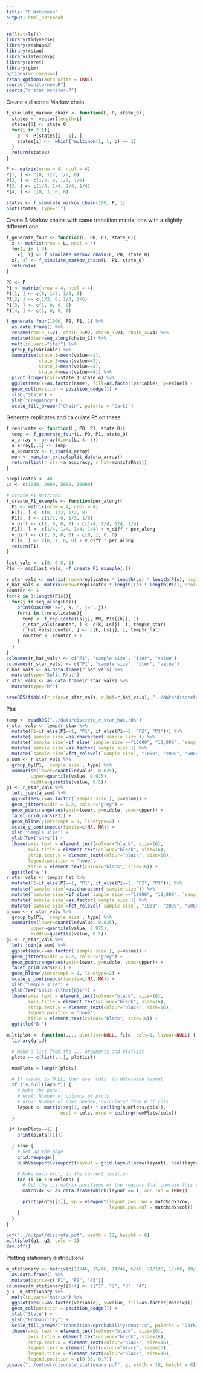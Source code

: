```yaml
---
title: "R Notebook"
output: html_notebook
---
```


```r
rm(list=ls())
library(tidyverse)
library(reshape2)
library(rstan)
library(latex2exp)
library(caret)
library(gbm)
options(mc.cores=4)
rstan_options(auto_write = TRUE)
source("monitornew.R")
source("r_star_monitor.R")
```

Create a discrete Markov chain
```r
f_simulate_markov_chain <- function(L, P, state_0){
  states <- vector(length=L)
  states[1] <- state_0
  for(i in 2:L){
    p  <- P[states[i - 1], ]
    states[i] <-  which(rmultinom(1, 1, p) == 1)
  }
  return(states)
}

P <- matrix(nrow = 4, ncol = 4)
P[1, ] <- c(0, 1/2, 1/2, 0)
P[2, ] <- c(1/2, 0, 1/3, 1/6)
P[3, ] <- c(1/4, 1/4, 1/4, 1/4)
P[4, ] <- c(0, 1, 0, 0)
 
states <- f_simulate_markov_chain(100, P, 1)
plot(states, type="l")
```

Create 3 Markov chains with same transition matrix; one with a slightly different one
```r
f_generate_four <- function(L, P0, P1, state_0){
  x <- matrix(nrow = L, ncol = 4)
  for(i in 1:3)
    x[, i] <- f_simulate_markov_chain(L, P0, state_0)
  x[, 4] <- f_simulate_markov_chain(L, P1, state_0)
  return(x)
}

P0 <- P
P1 <- matrix(nrow = 4, ncol = 4)
P1[1, ] <- c(0, 1/2, 1/2, 0)
P1[2, ] <- c(1/2, 0, 1/3, 1/6)
P1[3, ] <- c(1, 0, 0, 0)
P1[4, ] <- c(1, 0, 0, 0)

f_generate_four(1000, P0, P1, 1) %>% 
  as.data.frame() %>% 
  rename(chain_1=V1, chain_2=V2, chain_3=V3, chain_4=V4) %>% 
  mutate(iter=seq_along(chain_1)) %>% 
  melt(id.vars="iter") %>% 
  group_by(variable) %>% 
  summarise(state_1=mean(value==1),
            state_2=mean(value==2),
            state_3=mean(value==3),
            state_4=mean(value==4)) %>% 
  pivot_longer(cols=state_1:state_4) %>% 
  ggplot(aes(x=as.factor(name), fill=as.factor(variable), y=value)) +
  geom_col(position = position_dodge()) +
  xlab("State") +
  ylab("Frequency") +
  scale_fill_brewer("Chain", palette = "Dark2")
```

Generate replicates and calculate R* on these
```r
f_replicate <- function(L, P0, P1, state_0){
  temp <- f_generate_four(L, P0, P1, state_0)
  a_array <- array(dim=c(L, 4, 1))
  a_array[,,1] <- temp
  a_accuracy <- r_star(a_array)
  mon <- monitor_extra(split_data(a_array))
  return(list(r_star=a_accuracy, r_hat=mon$zfsRhat))
}

nreplicates <- 40
Ls <- c(1000, 2000, 5000, 10000)

# create P1 matrices
f_create_P1_example <- function(per_along){
  P1 <- matrix(nrow = 4, ncol = 4)
  P1[1, ] <- c(0, 1/2, 1/2, 0)
  P1[2, ] <- c(1/2, 0, 1/3, 1/6)
  v_diff <- c(1, 0, 0, 0) - c(1/4, 1/4, 1/4, 1/4)
  P1[3, ] <- c(1/4, 1/4, 1/4, 1/4) + v_diff * per_along
  v_diff <- c(1, 0, 0, 0) - c(0, 1, 0, 0)
  P1[4, ] <- c(0, 1, 0, 0) + v_diff * per_along
  return(P1)
}

last_vals <- c(0, 0.5, 1)
P1s <- map(last_vals, ~f_create_P1_example(.))

r_star_vals <- matrix(nrow=nreplicates * length(Ls) * length(P1s), ncol=4)
r_hat_vals <- matrix(nrow=nreplicates * length(Ls) * length(P1s), ncol=4)
counter <- 1
for(k in 1:length(P1s)){
  for(j in seq_along(Ls)){
    print(paste0("k=", k, ", j=", j))
    for(i in 1:nreplicates){
      temp <- f_replicate(Ls[j], P0, P1s[[k]], 1)
      r_star_vals[counter, ] <- c(k, Ls[j], i, temp$r_star)
      r_hat_vals[counter, ] <- c(k, Ls[j], i, temp$r_hat)
      counter <- counter + 1
    }
  }
}
colnames(r_hat_vals) <- c("P1", "sample size", "iter", "value")
colnames(r_star_vals) <- c("P1", "sample size", "iter", "value")
r_hat_vals <- as.data.frame(r_hat_vals) %>% 
  mutate(type="Split-Rhat")
r_star_vals <- as.data.frame(r_star_vals) %>% 
  mutate(type="R*")

saveRDS(tibble(r_star=r_star_vals, r_hat=r_hat_vals), "../data/discrete_r_star_hat.rds")
```

Plot
```r
temp <- readRDS("../data/discrete_r_star_hat.rds")
r_star_vals <- temp$r_star %>% 
  mutate(P1=if_else(P1==1, "P1", if_else(P1==2, "P2", "P3"))) %>% 
  mutate(`sample size`=as.character(`sample size`)) %>% 
  mutate(`sample size`=if_else(`sample size`=="10000", "10,000", `sample size`)) %>% 
  mutate(`sample size`=as.factor(`sample size`)) %>% 
  mutate(`sample size`=fct_relevel(`sample size`, "1000", "2000", "5000", "10,000"))
a_sum <- r_star_vals %>%
  group_by(P1, `sample size`, type) %>%
  summarise(lower=quantile(value, 0.025),
         upper=quantile(value, 0.975),
         middle=quantile(value, 0.5))
g1 <- r_star_vals %>% 
  left_join(a_sum) %>% 
  ggplot(aes(x=as.factor(`sample size`), y=value)) +
  geom_jitter(width = 0.2, colour="grey") +
  geom_pointrange(aes(ymin=lower, y=middle, ymax=upper)) +
  facet_grid(vars(P1)) +
  geom_hline(yintercept = 1, linetype=2) +
  scale_y_continuous(limits=c(NA, NA)) +
  xlab("Sample size") +
  ylab(TeX("$R*$")) +
  theme(axis.text = element_text(colour="black", size=16),
        axis.title = element_text(colour="black", size=16),
        strip.text.y = element_text(colour="black", size=16),
        legend.position = "none",
        title = element_text(colour="black", size=16)) +
  ggtitle("A.")
r_star_vals <- temp$r_hat %>% 
  mutate(P1=if_else(P1==1, "P1", if_else(P1==2, "P2", "P3"))) %>% 
  mutate(`sample size`=as.character(`sample size`)) %>% 
  mutate(`sample size`=if_else(`sample size`=="10000", "10,000", `sample size`)) %>% 
  mutate(`sample size`=as.factor(`sample size`)) %>% 
  mutate(`sample size`=fct_relevel(`sample size`, "1000", "2000", "5000", "10,000"))
a_sum <- r_star_vals %>%
  group_by(P1, `sample size`, type) %>%
  summarise(lower=quantile(value, 0.025),
         upper=quantile(value, 0.975),
         middle=quantile(value, 0.5))
g2 <- r_star_vals %>% 
  left_join(a_sum) %>% 
  ggplot(aes(x=as.factor(`sample size`), y=value)) +
  geom_jitter(width = 0.2, colour="grey") +
  geom_pointrange(aes(ymin=lower, y=middle, ymax=upper)) +
  facet_grid(vars(P1)) +
  geom_hline(yintercept = 1, linetype=2) +
  scale_y_continuous(limits=c(NA, NA)) +
  xlab("Sample size") +
  ylab(TeX("Split-$\\hat{R}$")) +
  theme(axis.text = element_text(colour="black", size=16),
        axis.title = element_text(colour="black", size=16),
        strip.text.y = element_text(colour="black", size=16),
        legend.position = "none",
        title = element_text(colour="black", size=16)) +
  ggtitle("B.")

multiplot <- function(..., plotlist=NULL, file, cols=1, layout=NULL) {
  library(grid)

  # Make a list from the ... arguments and plotlist
  plots <- c(list(...), plotlist)

  numPlots = length(plots)

  # If layout is NULL, then use 'cols' to determine layout
  if (is.null(layout)) {
    # Make the panel
    # ncol: Number of columns of plots
    # nrow: Number of rows needed, calculated from # of cols
    layout <- matrix(seq(1, cols * ceiling(numPlots/cols)),
                    ncol = cols, nrow = ceiling(numPlots/cols))
  }

 if (numPlots==1) {
    print(plots[[1]])

  } else {
    # Set up the page
    grid.newpage()
    pushViewport(viewport(layout = grid.layout(nrow(layout), ncol(layout))))

    # Make each plot, in the correct location
    for (i in 1:numPlots) {
      # Get the i,j matrix positions of the regions that contain this subplot
      matchidx <- as.data.frame(which(layout == i, arr.ind = TRUE))

      print(plots[[i]], vp = viewport(layout.pos.row = matchidx$row,
                                      layout.pos.col = matchidx$col))
    }
  }
}

pdf("../output/discrete.pdf", width = 12, height = 8)
multiplot(g1, g2, cols = 1)
dev.off()
```

Plotting stationary distributions
```r
m_stationary <- matrix(c(11/46, 15/46, 14/46, 6/46, 71/198, 17/66, 10/33, 8/99, 4/9, 2/9, 8/27, 1/27), nrow = 3, byrow = T) %>% 
  as.data.frame() %>% 
  mutate(matrix=c("P1", "P2", "P3"))
colnames(m_stationary)[1:4] <- c("1", "2", "3", "4")
g <- m_stationary %>% 
  melt(id.vars="matrix") %>% 
  ggplot(aes(x=as.factor(variable), y=value, fill=as.factor(matrix))) +
  geom_col(position = position_dodge()) +
  xlab("State") +
  ylab("Probability") +
  scale_fill_brewer("Transition\nprobability\nmatrix", palette = "Dark2", labels=unname(TeX(c("P_1", "P_2", "P_3")))) +
  theme(axis.text = element_text(colour="black", size=16),
        axis.title = element_text(colour="black", size=16),
        strip.text.x = element_text(colour="black", size=16),
        legend.text = element_text(colour="black", size=16),
        legend.title = element_text(colour="black", size=16),
        legend.position = c(0.85, 0.7))
ggsave("../output/discrete_stationary.pdf", g, width = 10, height = 6)
```

